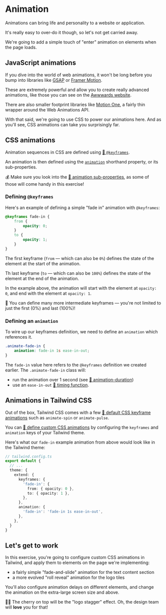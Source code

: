# Animation

Animations can bring life and personality to a website or application.

It's really easy to over-do it though, so let's not get carried away.

We're going to add a simple touch of "enter" animation on elements when the page loads.

## JavaScript animations

If you dive into the world of web animations, it won't be long before you bump into libraries like [GSAP](https://gsap.com) or [Framer Motion](https://www.framer.com/motion).

These are extremely powerful and allow you to create really advanced animations, like those you can see on the [Awwwards website](https://www.awwwards.com).

There are also smaller footprint libraries like [Motion One](https://motion.dev), a fairly thin wrapper around the Web Animations API.

With that said, we're going to use CSS to power our animations here. And as you'll see, CSS animations can take you surprisingly far.

## CSS animations

Animation sequences in CSS are defined using [📜 `@keyframes`](https://developer.mozilla.org/en-US/docs/Web/CSS/CSS_animations/Using_CSS_animations#defining_animation_sequence_using_keyframes).

An animation is then defined using the [`animation`](https://developer.mozilla.org/en-US/docs/Web/CSS/animation) shorthand property, or its sub-properties.

💰 Make sure you look into the [📜 animation sub-properties](https://developer.mozilla.org/en-US/docs/Web/CSS/animation), as some of those will come handy in this exercise!

### Defining `@keyframes`

Here's an example of defining a simple "fade in" animation with `@keyframes`:

```css
@keyframes fade-in {
	from {
		opacity: 0;
	}
	to {
		opacity: 1;
	}
}
```

The first keyframe (`from` — which can also be `0%`) defines the state of the element at the start of the animation.

Th last keyframe (`to` — which can also be `100%`) defines the state of the element at the end of the animation.

In the example above, the animation will start with the element at `opacity: 0`, and end with the element at `opacity: 1`.

🦉 You can define many more intermediate keyframes — you're not limited to just the first (0%) and last (100%)!

### Defining an `animation`

To wire up our keyframes definition, we need to define an `animation` which references it.

```css
.animate-fade-in {
	animation: fade-in 1s ease-in-out;
}
```

The `fade-in` value here refers to the `@keyframes` definition we created earlier. The `.animate-fade-in` class will:

- run the animation over 1 second (see [📜 animation-duration](https://developer.mozilla.org/en-US/docs/Web/CSS/animation-duration))
- use an `ease-in-out` [📜 timing function](https://developer.mozilla.org/en-US/docs/Web/CSS/animation-timing-function).

## Animations in Tailwind CSS

Out of the box, Tailwind CSS comes with a few [📜 default CSS keyframe animations](https://tailwindcss.com/docs/animation) such as `animate-spin` or `animate-pulse`.

You can [📜 define custom CSS animations](https://tailwindcss.com/docs/animation#customizing-your-theme) by configuring the `keyframes` and `animation` keys of your Tailwind theme.

Here's what our `fade-in` example animation from above would look like in the Tailwind theme:

```ts
// tailwind.config.ts
export default {
  // ...
  theme: {
    extend: {
      keyframes: {
        'fade-in': {
          from: { opacity: 0 },
          to: { opacity: 1 },
        },
      },
      animation: {
        'fade-in': 'fade-in 1s ease-in-out',
      },
    },
  }
}
```

## Let's get to work

In this exercise, you're going to configure custom CSS animations in Tailwind, and apply them to elements on the page we're implementing:

- a fairly simple "fade-and-slide" animation for the text content section
- a more evolved "roll reveal" animation for the logo tiles

You'll also configure animation delays on different elements, and change the animation on the extra-large screen size and above.

👨‍💼 The cherry on top will be the "logo stagger" effect. Oh, the design team will **love** you for that!
